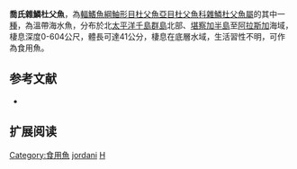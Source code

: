 {{Speciesbox
| name = 喬氏雜鱗杜父魚
| image = 
| image_width = 250px
| status = NE
| status_system = IUCN3.1
| genus = Hemilepidotus
| species = jordani
| authority = [[Bean|Bean]], 1881
| synonyms = 
}}
'''喬氏雜鱗杜父魚'''，為[[輻鰭魚綱|輻鰭魚綱]][[鮋形目|鮋形目]][[杜父魚亞目|杜父魚亞目]][[杜父魚科|杜父魚科]][[雜鱗杜父魚屬|雜鱗杜父魚屬]]的其中一[[種|種]]，為溫帶海水魚，分布於北[[太平洋|太平洋]][[千島群島|千島群島]]北部、[[堪察加半島|堪察加半島]]至[[阿拉斯加|阿拉斯加]]海域，棲息深度0-604公尺，體長可達41公分，棲息在底層水域，生活習性不明，可作為食用魚。

== 参考文献 ==
*{{FishBase_species|genus=Hemilepidotus|species=jordani|year=2014|month=5}}

== 扩展阅读 ==
{{refbegin}}
{{wikispecies-inline|Hemilepidotus jordani|喬氏雜鱗杜父魚}}
{{refend}}
{{Taxonbar|from=Q1998986}}

[[Category:食用魚|Category:食用魚]]
[[Category:雜鱗杜父魚屬|jordani]]
[[Category:1881年描述的鱼类|H]]


{{鮋形目小作品}}